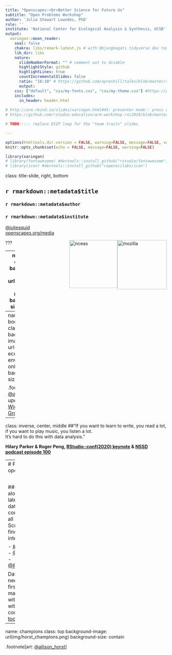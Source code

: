 ```yaml
---
title: "Openscapes:<br>Better Science for Future Us"
subtitle: "Open Problems Workshop"
author: 'Julia Stewart Lowndes, PhD' 
role: ''
institute: 'National Center for Ecological Analysis & Synthesis, UCSB'
output:
  xaringan::moon_reader:
    seal: false
    chakra: libs/remark-latest.js # with @bjungbogati tidyverse dev toulouse: need to save this file to knit offline!
    lib_dir: libs 
    nature:
      slideNumberFormat: "" # comment out to disable
      highlightStyle: github
      highlightLines: true
      countIncrementalSlides: false
      ratio: "16:10" # https://github.com/apreshill/talks/blob/master/sdss-blogdown/index.Rmd#L16, http://user2019.r-project.org/information_for_presenters/
      output:
    css: ["default", "css/my-fonts.css", "css/my-theme.css"] #https://github.com/apreshill/talks/blob/master/uo-sad-plot-better/index.Rmd#L7
    includes:
      in_header: header.html    
      
# http://arm.rbind.io/slides/xaringan.html#45: presenter mode:: press c then f then p
# https://github.com/rstudio-education/arm-workshop-rsc2019/blob/master/static/slides/xaringan.Rmd      

# TODO::::: replace ESIP loop for the "team traits" slides

---
```


```r
options(htmltools.dir.version = FALSE, warning=FALSE, message=FALSE, verbose = FALSE)
knitr::opts_chunk$set(echo = FALSE, message=FALSE, warning=FALSE)

library(xaringan)
# library(fontawesome) #devtools::install_github("rstudio/fontawesome")
# library(icon) #devtools::install_github("ropenscilabs/icon")
```

class: title-slide, right, bottom



## `r rmarkdown::metadata$title`
### `r rmarkdown::metadata$author`
### `r rmarkdown::metadata$institute`

[@juliesquid](https://twitter.com/juliesquid)  
[openscapes.org/media](http://openscapes.org/media)  

<img src="img/mozilla.png" alt="mozilla" style="float:right;width:154px;"/>
<img src="img/nceas.png" alt="nceas" style="float:right;width:150px;"/>

???


---
name: r4ds
class: top
background-image: url(img/horst-eco-r4ds.png)
background-size: contain

.footnote[art: [@allison_horst](https://twitter.com/allison_horst); 
updated from [Wickham & Grolemund](https://r4ds.had.co.nz/)]


---
name: r4ds-bookends
class: top
background-image: url(img/horst-eco-r4ds-env-comm-only.png)
background-size: contain

.footnote[art: [@allison_horst](https://twitter.com/allison_horst); 
updated from [Wickham & Grolemund](https://r4ds.had.co.nz/)]

---

class: inverse, center, middle
##“If you want to learn to write, you read a lot, <br>if you want to play music, you listen a lot. <br>It’s hard to do this with data analysis.” 

**Hilary Parker & Roger Peng, [RStudio::conf(2020) keynote](https://rstudio.com/resources/rstudioconf-2020/not-so-standard-deviations-episode-100/) & [NSSD podcast episode 100]( http://nssdeviations.com/100-live-from-rstudio-conf-2020)**

---
# First steps in open data science 

<br>

### You're not alone, it's not too late
### Open data science communities are all around you
### Scroll Twitter to find examples that interest you: 

- [#rstats hashtag](https://twitter.com/hashtag/rstats?lang=en)
- [@WeAreRLadies](https://twitter.com/wearerladies)
- [@R4DScommunity](https://twitter.com/R4DScommunity)

Data does not need to be the first step! I've made my slides with **RMarkdown** without any coding & [you can too](https://jules32.github.io/rmarkdown-website-tutorial/)!



---
name: champions
class: top
background-image: url(img/horst_champions.png)
background-size: contain

.footnote[art: [@allison_horst](https://twitter.com/allison_horst)]


